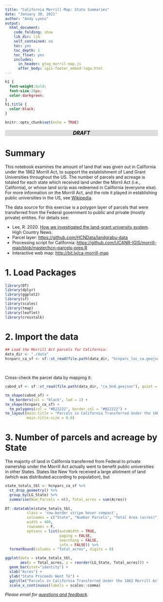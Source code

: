 ```yaml
---
title: "California Morrill Map: State Summaries"
date: "January 30, 2021"
author: "Andy Lyons"
output: 
  html_document:
    code_folding: show
    lib_dir: lib
    self_contained: no
    toc: yes
    toc_depth: 1
    toc_float: yes
    includes:
      in_header: gtag_morril-map.js
      after_body: igis-footer_embed-logo.html
---
```


```css
h1 {
  font-weight:bold;
  font-size:28px;
  color:darkgreen;
}
h1.title {
  color:black;
}
```

```r
knitr::opts_chunk$set(echo = TRUE)
```

<p style="text-align:center; font-weight:bold; font-style:italic; color:black; font-size:120%; background-color:#DDD;">DRAFT</p>

# Summary

This notebook examines the amount of land that was given out in California under the 1862 Morrill Act, to support the establishment of Land Grant Universities throughout the US. The number of parcels and acreage is totaled for each state which received land under the Morril Act (i.e., California), or whose land scrip was redeemed in California (everyone else). For more information on the Morrill Act, and the role it played in establishing public universities in the US, see [Wikipedia](https://en.wikipedia.org/wiki/Morrill_Land-Grant_Acts){target="_blank" rel="noopener"}.

The data source for this exercise is a polygon layer of parcels that were transferred from the Federal government to public and private (mostly private) entities. For details see:

* Lee, R. 2020. [How we investigated the land-grant university system](https://www.hcn.org/articles/indigenous-affairs-education-how-we-investigated-the-land-grant-university-system){target="_blank" rel="noopener"}. High Country News.  
* Parcel layer: [https://github.com/HCNData/landgrabu-data](https://github.com/HCNData/landgrabu-data)  
* Processing script for California: [https://github.com/UCANR-IGIS/morrill-map/blob/master/hcn-parcels-prep.R](https://github.com/UCANR-IGIS/morrill-map/blob/master/hcn-parcels-prep.R){target="_blank" rel="noopener"}  
* Interactive web map: [http://bit.ly/ca-morrill-map](http://bit.ly/ca-morrill-map){target="_blank" rel="noopener"}  

# 1. Load Packages

```r
library(DT)
library(dplyr)
library(ggplot2)
library(sf)
library(scales)
library(tmap)
library(leaflet)   
library(crosstalk)  
```

# 2. Import the data

```r
## Load the Morrill Act parcels for California:
data_dir <- "./data"
hcnparc_ca_sf <- sf::st_read(file.path(data_dir, "hcnparc_loc_ca.geojson"), quiet = TRUE)
```

\

Cross-check the parcel data by mapping it:

```r
cabnd_sf <- sf::st_read(file.path(data_dir, "ca_bnd.geojson"), quiet = TRUE)

tm_shape(cabnd_sf) +
  tm_borders(col = "black", lwd = 1) +
tm_shape(hcnparc_ca_sf) +
  tm_polygons(col = "#B22222", border.col = "#B22222") +
tm_layout(main.title = "Parcels in California Transferred Under the 1862 Morrill Act",
          main.title.size = 0.8)

```

# 3. Number of parcels and acreage by State

The majority of land in California transferred from Federal to private ownership under the Morrill Act actually went to benefit public universities in other States. States like New York received a large allotment of land (which was distributed according to population), but 

```r
state_totals_tbl <- hcnparc_ca_sf %>% 
  st_drop_geometry() %>% 
  group_by(LG_State) %>% 
  summarise(Num_Parcels = n(), Total_acres = sum(Acres))
  
DT::datatable(state_totals_tbl, 
          class = 'row-border stripe hover compact', 
          colnames = c("State", "Number Parcels", "Total Area (acres)"),
          width = 400,
          rownames = F, 
          options = list(autoWidth = TRUE,
                         paging = FALSE,
                         searching = FALSE,
                         info = FALSE)) %>% 
  formatRound(columns = "Total_acres", digits = 0) 
```

```r
ggplot(data = state_totals_tbl, 
       aes(x = Total_acres, y = reorder(LG_State, Total_acres))) + 
  geom_bar(stat="identity") +
  xlab("Acres") +
  ylab("State Proceeds Went To") +
  ggtitle("Parcels in California Transferred Under the 1862 Morrill Act") +
  scale_x_continuous(labels = scales::comma)
```

*Please email for [questions and feedback](mailto:andlyons@ucanr.edu?subject=Morrill Map).*

\

